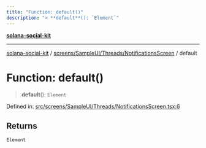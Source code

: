 ```yaml
---
title: "Function: default()"
description: "> **default**(): `Element`"
---
```


[**solana-social-kit**](../../../../../README.mdx)

***

[solana-social-kit](../../../../../README.mdx) / [screens/SampleUI/Threads/NotificationsScreen](../README.mdx) / default

# Function: default()

> **default**(): `Element`

Defined in: [src/screens/SampleUI/Threads/NotificationsScreen.tsx:6](https://github.com/SendArcade/solana-app-kit/blob/bd4b3556b8f469c27ebb06f4df65b3a36b43ba3b/src/screens/SampleUI/Threads/NotificationsScreen.tsx#L6)

## Returns

`Element`
